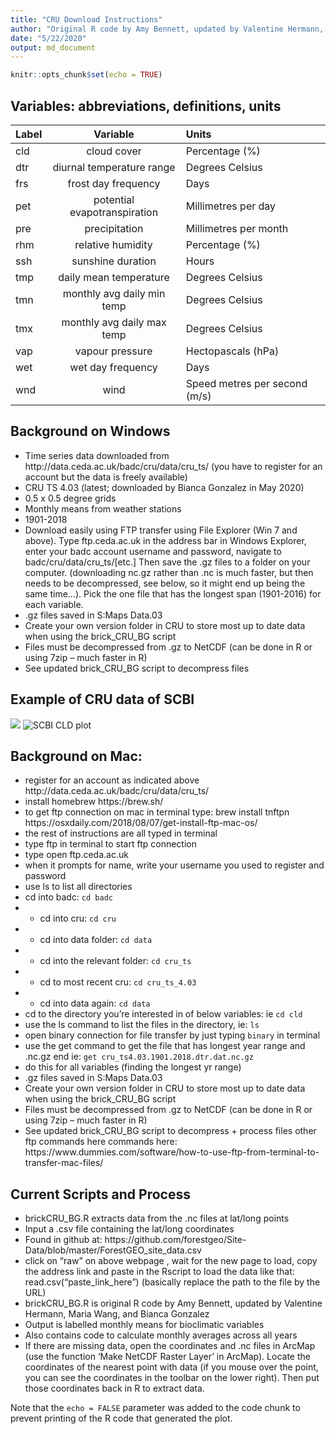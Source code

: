 ```yaml
---
title: "CRU Download Instructions"
author: "Original R code by Amy Bennett, updated by Valentine Hermann, Maria Wang, and Bianca Gonzalez"
date: "5/22/2020"
output: md_document
---
```


```r
knitr::opts_chunk$set(echo = TRUE)

```


## Variables: abbreviations, definitions, units


Label         Variable                    Units
------   ------------------------------   -----------------------------
cld	     cloud cover	                    Percentage (%)
dtr	     diurnal temperature range      	Degrees Celsius
frs	     frost day frequency	            Days
pet	     potential evapotranspiration   	Millimetres per day
pre	     precipitation	                  Millimetres per month
rhm	     relative humidity	              Percentage (%)
ssh      sunshine duration	              Hours
tmp      daily mean temperature	          Degrees Celsius
tmn	     monthly avg daily min temp	      Degrees Celsius
tmx	     monthly avg daily max temp     	Degrees Celsius
vap      vapour pressure	                Hectopascals (hPa)
wet	     wet day frequency	              Days
wnd	     wind                             Speed	metres per second (m/s)
------  -------------------------------   -----------------------------

## Background on Windows
-	Time series data downloaded from http://data.ceda.ac.uk/badc/cru/data/cru_ts/ (you have to register for an account but the data is freely available)
-	CRU TS 4.03 (latest; downloaded by Bianca Gonzalez in May 2020)
-	0.5 x 0.5 degree grids
-	Monthly means from weather stations
-	1901-2018
-	Download easily using FTP transfer using File Explorer (Win 7 and above). Type ftp.ceda.ac.uk in the address bar in Windows Explorer, enter your badc account username and password, navigate to badc/cru/data/cru_ts/[etc.] Then save the .gz files to a folder on your computer. (downloading nc.gz rather than .nc is much faster, but then needs to be decompressed, see below, so it might end up being the same time…). Pick the one file that has the longest span (1901-2016) for each variable.
-	.gz files saved in S:\Global Maps Data\CRU\v4.03
- Create your own version folder in CRU to store most up to date data when using the brick_CRU_BG script  
-	Files must be decompressed from .gz to NetCDF (can be done in R or using 7zip – much faster in R)
-	See updated brick_CRU_BG script to decompress files

## Example of CRU data of SCBI 
<img src="https://github.com/forestgeo/Climate/blob/master/instructions/SCBI_cld.png">
![SCBI CLD plot](C:/Users/GonzalezB2/Desktop/Smithsonian/Climate/instructions/SCBI_cld.png)



## Background on Mac: 

-	register for an account as indicated above http://data.ceda.ac.uk/badc/cru/data/cru_ts/ 
-	install homebrew https://brew.sh/
-	to get ftp connection on mac in terminal type: brew install tnftpn https://osxdaily.com/2018/08/07/get-install-ftp-mac-os/
-	the rest of instructions are all typed in terminal 
-	type ftp in terminal to start ftp connection
-	type open ftp.ceda.ac.uk
-	when it prompts for name, write your username you used to register and password
-	use ls to list all directories
-	cd into badc: `cd badc`
-	- cd into cru: `cd cru`
-	- cd into data folder: `cd data`  
-	- cd into the relevant folder: `cd cru_ts`
-	- cd to most recent cru: `cd cru_ts_4.03`
-	- cd into data again: `cd data`
-	cd to the directory you’re interested in of below variables: ie `cd cld`
-	use the ls command to list the files in the directory, ie: `ls` 
-	open binary connection for file transfer by just typing `binary` in terminal
-	use the get command to get the file that has longest year range and .nc.gz end ie: `get cru_ts4.03.1901.2018.dtr.dat.nc.gz`
-	do this for all variables (finding the longest yr range) 
-	.gz files saved in S:\Global Maps Data\CRU\v4.03
-	Create your own version folder in CRU to store most up to date data when using the brick_CRU_BG script  
-	Files must be decompressed from .gz to NetCDF (can be done in R or using 7zip – much faster in R)
-	See updated brick_CRU_BG script to decompress + process files
other ftp commands here
 commands here: https://www.dummies.com/software/how-to-use-ftp-from-terminal-to-transfer-mac-files/


## Current Scripts and Process
-	brickCRU_BG.R extracts data from the .nc files at lat/long points 
-	Input a .csv file containing the lat/long coordinates
-	Found in github at: https://github.com/forestgeo/Site-Data/blob/master/ForestGEO_site_data.csv 
-	click on "raw" on above webpage , wait for the new page to load, copy the address link and paste in the Rscript to load the data like that: read.csv("paste_link_here")  (basically replace the path to the file by the URL)
-	brickCRU_BG.R is original R code by Amy Bennett, updated by Valentine Hermann, Maria Wang, and Bianca Gonzalez
-	Output is labelled monthly means for bioclimatic variables
-	Also contains code to calculate monthly averages across all years
-	If there are missing data, open the coordinates and .nc files in ArcMap (use the function ‘Make NetCDF Raster Layer’ in ArcMap). Locate the coordinates of the nearest point with data (if you mouse over the point, you can see the coordinates in the toolbar on the lower right). Then put those coordinates back in R to extract data.

Note that the `echo = FALSE` parameter was added to the code chunk to prevent printing of the R code that generated the plot.
